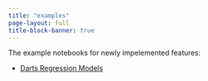 ```yaml
---
title: "examples"
page-layout: full
title-block-banner: true
---
```

The example notebooks for newly impelemented features:

* [Darts Regression Models](darts_examples.ipynb)
